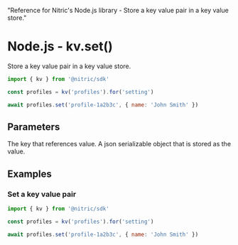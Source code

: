   "Reference for Nitric's Node.js library - Store a key value pair in a key value store."

# Node.js - kv.set()

Store a key value pair in a key value store.

```javascript
import { kv } from '@nitric/sdk'

const profiles = kv('profiles').for('setting')

await profiles.set('profile-1a2b3c', { name: 'John Smith' })
```

## Parameters

<Properties>
  <Property name="key" required type="string">
    The key that references value.
  </Property>
  <Property name="value" required type="object">
    A json serializable object that is stored as the value.
  </Property>
</Properties>

## Examples

### Set a key value pair

```javascript
import { kv } from '@nitric/sdk'

const profiles = kv('profiles').for('setting')

await profiles.set('profile-1a2b3c', { name: 'John Smith' })
```
